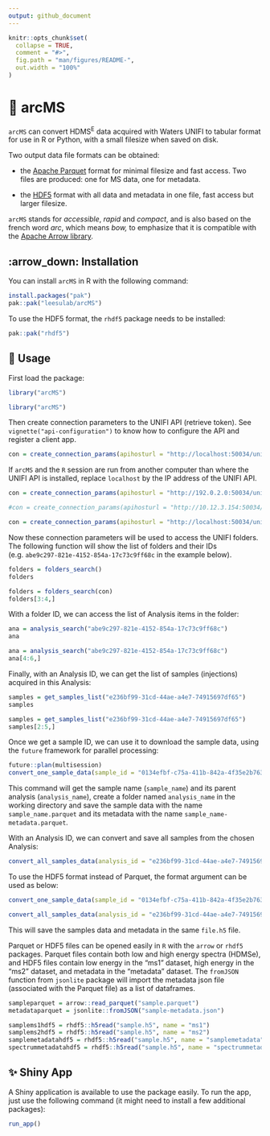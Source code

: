 ```yaml
---
output: github_document
---
```


```r
knitr::opts_chunk$set(
  collapse = TRUE,
  comment = "#>",
  fig.path = "man/figures/README-",
  out.width = "100%"
)
```

# 🏹 arcMS

<!-- badges: start -->

<!-- badges: end -->

`arcMS` can convert HDMS<sup>E</sup> data acquired with Waters UNIFI to tabular format for use in R or Python, with a small filesize when saved on disk.

Two output data file formats can be obtained:

-   the [Apache Parquet](https://parquet.apache.org/) format for minimal filesize and fast access. Two files are produced: one for MS data, one for metadata.

-   the [HDF5](https://www.hdfgroup.org/solutions/hdf5/) format with all data and metadata in one file, fast access but larger filesize.

`arcMS` stands for *accessible*, *rapid* and *compact*, and is also based on the french word *arc*, which means *bow,* to emphasize that it is compatible with the [Apache Arrow library](https://arrow.apache.org/).

## :arrow_down: Installation

You can install `arcMS` in R with the following command:

```r
install.packages("pak")
pak::pak("leesulab/arcMS") 
```

To use the HDF5 format, the `rhdf5` package needs to be installed:

```r
pak::pak("rhdf5")
```

## 🚀 Usage

First load the package:

```r
library("arcMS")
```

```r
library("arcMS")
```

Then create connection parameters to the UNIFI API (retrieve token). See `vignette("api-configuration")` to know how to configure the API and register a client app.

```r
con = create_connection_params(apihosturl = "http://localhost:50034/unifi/v1", identityurl = "http://localhost:50333/identity/connect/token")
```

If `arcMS` and the `R` session are run from another computer than where the UNIFI API is installed, replace `localhost` by the IP address of the UNIFI API.

```r
con = create_connection_params(apihosturl = "http://192.0.2.0:50034/unifi/v1", identityurl = "http://192.0.2.0:50333/identity/connect/token")
```

```r
#con = create_connection_params(apihosturl = "http://10.12.3.154:50034/unifi/v1", identityurl = "http://10.12.3.154:50333/identity/connect/token" )

con = create_connection_params(apihosturl = "http://localhost:50034/unifi/v1", identityurl = "http://localhost:50333/identity/connect/token")
```

Now these connection parameters will be used to access the UNIFI folders. The following function will show the list of folders and their IDs (e.g. `abe9c297-821e-4152-854a-17c73c9ff68c` in the example below).

```r
folders = folders_search()
folders
```

```r
folders = folders_search(con)
folders[3:4,]
```

With a folder ID, we can access the list of Analysis items in the folder:

```r
ana = analysis_search("abe9c297-821e-4152-854a-17c73c9ff68c")
ana
```

```r
ana = analysis_search("abe9c297-821e-4152-854a-17c73c9ff68c")
ana[4:6,]
```

Finally, with an Analysis ID, we can get the list of samples (injections) acquired in this Analysis:

```r
samples = get_samples_list("e236bf99-31cd-44ae-a4e7-74915697df65")
samples
```

```r
samples = get_samples_list("e236bf99-31cd-44ae-a4e7-74915697df65")
samples[2:5,]
```

Once we get a sample ID, we can use it to download the sample data, using the `future` framework for parallel processing:

```r
future::plan(multisession)
convert_one_sample_data(sample_id = "0134efbf-c75a-411b-842a-4f35e2b76347")
```

This command will get the sample name (`sample_name`) and its parent analysis (`analysis_name`), create a folder named `analysis_name` in the working directory and save the sample data with the name `sample_name.parquet` and its metadata with the name `sample_name-metadata.parquet`.

With an Analysis ID, we can convert and save all samples from the chosen Analysis:

```r
convert_all_samples_data(analysis_id = "e236bf99-31cd-44ae-a4e7-74915697df65")
```

To use the HDF5 format instead of Parquet, the format argument can be used as below:

```r
convert_one_sample_data(sample_id = "0134efbf-c75a-411b-842a-4f35e2b76347", format = "hdf5")

convert_all_samples_data(analysis_id = "e236bf99-31cd-44ae-a4e7-74915697df65", format = "hdf5")
```

This will save the samples data and metadata in the same `file.h5` file.

Parquet or HDF5 files can be opened easily in `R` with the `arrow` or `rhdf5` packages. Parquet files contain both low and high energy spectra (HDMSe), and HDF5 files contain low energy in the "ms1" dataset, high energy in the "ms2" dataset, and metadata in the "metadata" dataset. The `fromJSON` function from `jsonlite` package will import the metadata json file (associated with the Parquet file) as a list of dataframes.

```r
sampleparquet = arrow::read_parquet("sample.parquet")
metadataparquet = jsonlite::fromJSON("sample-metadata.json")

samplems1hdf5 = rhdf5::h5read("sample.h5", name = "ms1")
samplems2hdf5 = rhdf5::h5read("sample.h5", name = "ms2")
samplemetadatahdf5 = rhdf5::h5read("sample.h5", name = "samplemetadata")
spectrummetadatahdf5 = rhdf5::h5read("sample.h5", name = "spectrummetadata")
```

## ✨ Shiny App

A Shiny application is available to use the package easily. To run the app, just use the following command (it might need to install a few additional packages):

```r
run_app()
```
